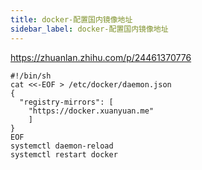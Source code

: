 ```yaml
---
title: docker-配置国内镜像地址
sidebar_label: docker-配置国内镜像地址
---
```



https://zhuanlan.zhihu.com/p/24461370776


```shell 
#!/bin/sh
cat <<-EOF > /etc/docker/daemon.json 
{
  "registry-mirrors": [
  	"https://docker.xuanyuan.me"
  	]
}
EOF
systemctl daemon-reload
systemctl restart docker
```

<TailProtocal />
